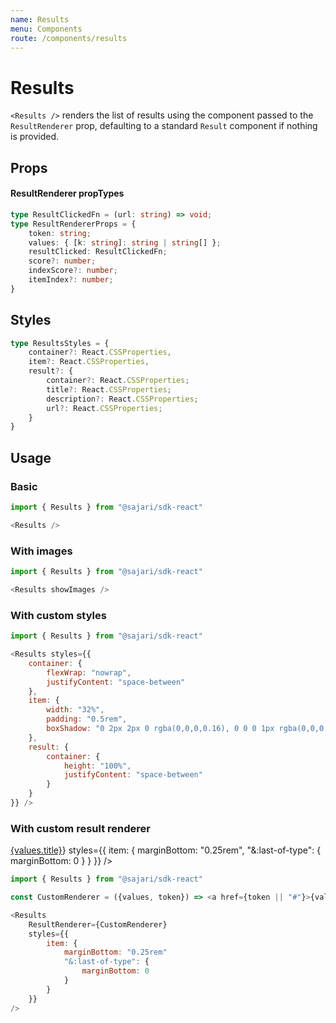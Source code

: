 ```yaml
---
name: Results
menu: Components
route: /components/results
---
```




# Results

`<Results />` renders the list of results using the component passed to the `ResultRenderer` prop, defaulting
to a standard `Result` component if nothing is provided.

## Props

<PropsTable of={Results} />

#### ResultRenderer propTypes
```typescript
type ResultClickedFn = (url: string) => void;
type ResultRendererProps = {
    token: string;
    values: { [k: string]: string | string[] };
    resultClicked: ResultClickedFn;
    score?: number;
    indexScore?: number;
    itemIndex?: number;
}
```

## Styles

```typescript
type ResultsStyles = {
    container?: React.CSSProperties,
    item?: React.CSSProperties,
    result?: {
        container?: React.CSSProperties;
        title?: React.CSSProperties;
        description?: React.CSSProperties;
        url?: React.CSSProperties;
    }
}
```

## Usage

### Basic
<ExampleContainer>
    <Results styles={{
        item: {
            "&:last-of-type": {
                marginBottom: 0
            }
        }
    }} />
</ExampleContainer>

```javascript
import { Results } from "@sajari/sdk-react"

<Results />
```

### With images
<ExampleContainer>
    <Results showImages styles={{
        item: {
            "&:last-of-type": {
                marginBottom: 0
            }
        }
    }} />
</ExampleContainer>

```javascript
import { Results } from "@sajari/sdk-react"

<Results showImages />
```


### With custom styles
<ExampleContainer>
    <Results styles={{
        container: {
            flexWrap: "nowrap",
            justifyContent: "space-between"
        },
        item: {
            width: "32%",
            padding: "0.5rem",
            boxShadow: "0 2px 2px 0 rgba(0,0,0,0.16), 0 0 0 1px rgba(0,0,0,0.08)",
            marginBottom: 0
        },
        result: {
            container: {
                height: "100%",
                justifyContent: "space-between"
            }
        }
    }} />
</ExampleContainer>

```javascript
import { Results } from "@sajari/sdk-react"

<Results styles={{
    container: {
        flexWrap: "nowrap",
        justifyContent: "space-between"
    },
    item: {
        width: "32%",
        padding: "0.5rem",
        boxShadow: "0 2px 2px 0 rgba(0,0,0,0.16), 0 0 0 1px rgba(0,0,0,0.08)"
    },
    result: {
        container: {
            height: "100%",
            justifyContent: "space-between"
        }
    }
}} />
```

### With custom result renderer
<ExampleContainer>
    <Results
        ResultRenderer={({values, token}) => <a href={token || "#"}>{values.title}</a>}
        styles={{
            item: {
                marginBottom: "0.25rem",
                "&:last-of-type": {
                    marginBottom: 0
                }
            }
        }}
    />
</ExampleContainer>

```javascript
import { Results } from "@sajari/sdk-react"

const CustomRenderer = ({values, token}) => <a href={token || "#"}>{values.title}</a>

<Results
    ResultRenderer={CustomRenderer}
    styles={{
        item: {
            marginBottom: "0.25rem"
            "&:last-of-type": {
                marginBottom: 0
            }
        }
    }}
/>
```
